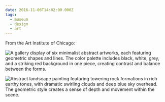 ```yaml
---
date: 2016-11-06T14:02:00.000Z
tags:
  - museum
  - design
  - art
---
```

From the Art Institute of Chicago:

![A gallery display of six minimalist abstract artworks, each featuring geometric shapes and lines. The color palette includes black, white, grey, and a striking red background in one piece, creating contrast and balance between the forms.](/assets/art/20161106-constructions.jpg "<i>Constructions - Kestner Portfolio 6</i>, by Moholy-Nagy")

![Abstract landscape painting featuring towering rock formations in rich earthy tones, with dramatic swirling clouds and deep blue sky overhead. The geometric style creates a sense of depth and movement within the scene.](/assets/art/20161106-inscription-rock.jpg "<i>Inscription Rock</i>, by Raymond Jonson")